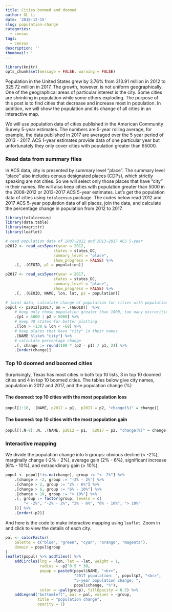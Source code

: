 ```yaml
---
title: Cities boomed and doomed
author: GL Li
date: '2018-12-15'
slug: population-change
categories:
  - census
tags:
  - census
description: ''
thumbnail: ''
---
```


```r
library(knitr)
opts_chunk$set(message = FALSE, warning = FALSE)
```

Population in the United States grew by 3.76% from 313.91 million in 2012 to 325.72 million in 2017. The growth, however, is not uniform geographically. One of the geographical areas of particular interest is the city. Some cities are shrinking in population while some others exploding. The purpose of this post is to find cities that decrease and increase most in population. In addition, we will show the population and its change of all cities in an interactive map.

We will use population data of cities published in the American Community Survey 5-year estimates. The numbers are 5-year rolling average, for example, the data published in 2017 are averaged over the 5 year period of 2013 - 2017. ACS 1-year estimates provide data of one particular year but unfortunately they only cover cities with population greater than 65000. 


### Read data from summary files
In ACS data, city is presented by summary level "place". The summary level "place" also includes census designated places (CDPs), which strictly speaking are not cities. So we will select only those places that have "city" in their names. We will also keep cities with population greater than 5000 in the 2008-2012 or 2013-2017 ACS 5-year estimates. 
Let's get the population data of cities using `totalcensus` package. The codes below read 2012 and 2017 ACS 5-year population data of all places, join the data, and calculate the percentage change in population from 2012 to 2017.

```r
library(totalcensus)
library(data.table)
library(magrittr)
library(leaflet)

# read population data of 2007-2012 and 2013-2017 ACS 5-year 
p2012 <- read_acs5year(year = 2012, 
                     states = states_DC,
                     summary_level = "place", 
                     show_progress = FALSE) %>%
    .[, .(GEOID, p1 = population)]

p2017 <- read_acs5year(year = 2017, 
                     states = states_DC,
                     summary_level = "place", 
                     show_progress = FALSE) %>%
    .[, .(GEOID, NAME, lon, lat, p2 = population)]

# joint data, calculate change of pupulation for cities with population over 5000
popul <- p2012[p2017, on = .(GEOID)]  %>%
    # keep only those population greater than 1000, too many microcities
    .[p1 > 5000 | p2 > 5000] %>%
    # keep 48 states for better plotting
    .[lon > -130 & lon < -68] %>%
    # keep places that have "city" in their names
    .[NAME %like% "city"] %>%
    # calculate percentage change 
    .[, change := round(100 * (p2 - p1) / p1, 2)] %>%
    .[order(change)]
```

### Top 10 doomed and boomed cities
Surprisingly, Texas has most cities in both top 10 lists, 3 in top 10 doomed cities and 4 in top 10 boomed cities. The tables below give city names, population in 2012 and 2017, and the population change (%) 

#### The doomed: top 10 cities with the most population loss

```r
popul[1:10, .(NAME, p2012 = p1,  p2017 = p2, "change(%)" = change)]
```

#### The boomed: top 10 cities with the most population gain
```r
popul[(.N-9):.N, .(NAME, p2012 = p1,  p2017 = p2, "change(%)" = change)]
```

### Interactive mapping
We divide the population change into 5 groups: obvious decline (< -2%), marginally change (-2% - 2%), average gain (2% - 6%), significant increase (6% - 10%), and extraordinary gain (> 10%). 
```r
popul <- popul[!is.na(change), group := "< -2%"] %>%
    .[change > -2, group := "-2% - 2%"] %>%
    .[change > 2, group := "2% - 6%"] %>%
    .[change > 6, group := "6% - 10%"] %>%
    .[change > 10, group := "> 10%"] %>%
    .[, group := factor(group, levels = c(
        "< -2%", "-2% - 2%", "2% - 6%", "6% - 10%", "> 10%"
    ))] %>%
    .[order(-p2)]
```


And here is the code to make interactive mapping using `leaflet`. Zoom in and click to view the details of each city.
```r
pal <- colorFactor(
    palette = c("blue", "green", "cyan", "orange", "magenta"),
    domain = popul$group
)
leaflet(popul) %>% addTiles() %>%
    addCircles(lng = ~lon, lat = ~lat, weight = 1,
               radius = ~p2^0.5 * 30, 
               popup = paste0(popul$NAME, "<br>", 
                              "2017 population: ", popul$p2, "<br>",
                              "5-year population change: ", 
                              popul$change, "%"), 
               color = ~pal(group), fillOpacity = 0.5) %>%
    addLegend("bottomleft", pal = pal, values = ~group,
              title = "population change",
              opacity = 1)
```
